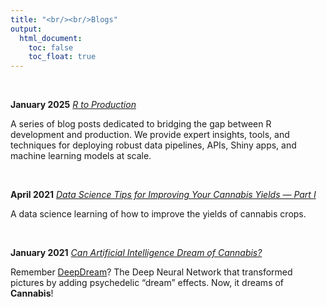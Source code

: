 ```yaml
---
title: "<br/><br/>Blogs"
output:
  html_document: 
    toc: false
    toc_float: true
---
```


&nbsp;&nbsp;&nbsp;&nbsp;&nbsp;&nbsp;&nbsp;

**January 2025** _[R to Production](https://rtoprod.com/)_

A series of blog posts dedicated to bridging the gap between R development and production. We provide expert insights, tools, and techniques for deploying robust data pipelines, APIs, Shiny apps, and machine learning models at scale.

&nbsp;&nbsp;&nbsp;&nbsp;&nbsp;&nbsp;&nbsp;

**April 2021** _[Data Science Tips for Improving Your Cannabis Yields — Part I](https://medium.com/cannabis-explorations/data-science-tips-for-improving-your-cannabis-yields-part-i-62e92a3cf618)_

A data science learning of how to improve the yields of cannabis crops.

&nbsp;&nbsp;&nbsp;&nbsp;&nbsp;&nbsp;&nbsp;

**January 2021** _[Can Artificial Intelligence Dream of Cannabis?](https://medium.com/cannabis-explorations/can-artificial-intelligence-dream-of-cannabis-3ed9b34948bf)_

Remember [DeepDream](https://en.wikipedia.org/wiki/DeepDream)? The Deep Neural Network that transformed pictures by adding psychedelic "dream" effects. Now, it dreams of **Cannabis**!
